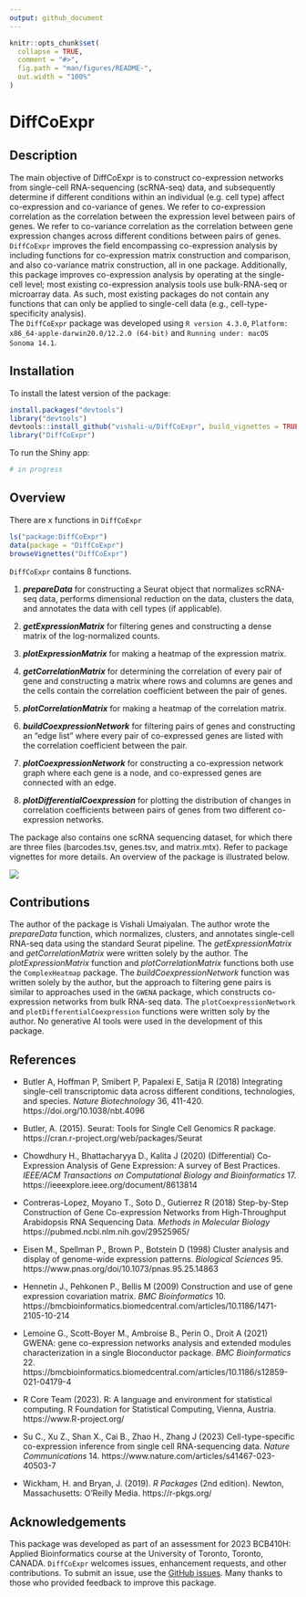 ```yaml
---
output: github_document
---
```


<!-- README.md is generated from README.Rmd. Please edit that file -->

```r
knitr::opts_chunk$set(
  collapse = TRUE,
  comment = "#>",
  fig.path = "man/figures/README-",
  out.width = "100%"
)
```
# DiffCoExpr

## Description

The main objective of DiffCoExpr is to construct co-expression networks from single-cell RNA-sequencing (scRNA-seq) data, and subsequently determine if different conditions within an individual (e.g. cell type) affect co-expression and co-variance of genes. We refer to co-expression correlation as the correlation between the expression level between pairs of genes. We refer to co-variance correlation as the correlation between gene expression changes across different conditions between pairs of genes. `DiffCoExpr` improves the field encompassing co-expression analysis by including functions for co-expression matrix construction and comparison, and also co-variance matrix construction, all in one package. Additionally, this package improves co-expression analysis by operating at the single-cell level; most existing co-expression analysis tools use bulk-RNA-seq or microarray data. As such, most existing packages do not contain any functions that can only be applied to single-cell data (e.g., cell-type-specificity analysis).
<br>
The `DiffCoExpr` package was developed using `R version 4.3.0`, `Platform: x86_64-apple-darwin20.0/12.2.0 (64-bit)` and `Running under: macOS Sonoma 14.1`.

## Installation

To install the latest version of the package:
``` r
install.packages("devtools")
library("devtools")
devtools::install_github("vishali-u/DiffCoExpr", build_vignettes = TRUE)
library("DiffCoExpr")
```
To run the Shiny app:
``` r
# in progress
``` 

## Overview

There are x functions in `DiffCoExpr`
``` r
ls("package:DiffCoExpr")
data(package = "DiffCoExpr") 
browseVignettes("DiffCoExpr")
```
`DiffCoExpr` contains 8 functions.

1.  ***prepareData*** for constructing a Seurat object that normalizes scRNA-seq data, performs dimensional reduction on the data, clusters the data, and annotates the data with cell types (if applicable).

2.  ***getExpressionMatrix*** for filtering genes and constructing a dense matrix of the log-normalized counts.

3.  ***plotExpressionMatrix*** for making a heatmap of the expression matrix.

4. ***getCorrelationMatrix*** for determining the correlation of every pair of gene and constructing a matrix where rows and columns are genes and the cells contain the correlation coefficient between the pair of genes.

5. ***plotCorrelationMatrix*** for making a heatmap of the correlation matrix.

6. ***buildCoexpressionNetwork*** for filtering pairs of genes and constructing an "edge list" where every pair of co-expressed genes are listed with the correlation coefficient between the pair.

7. ***plotCoexpressionNetwork*** for constructing a co-expression network graph where each gene is a node, and co-expressed genes are connected with an edge.

8. ***plotDifferentialCoexpression*** for plotting the distribution of changes in correlation coefficients between pairs of genes from two different co-expression networks.

The package also contains one scRNA sequencing dataset, for which there are three files (barcodes.tsv, genes.tsv, and matrix.mtx). Refer to package vignettes for more details. An overview of the package is illustrated below. 

![](./inst/extdata/Umaiyalan_V_A1.png)


## Contributions
The author of the package is Vishali Umaiyalan. The author wrote the *prepareData* function, which normalizes, clusters, and annotates single-cell RNA-seq data using the standard Seurat pipeline. The *getExpressionMatrix* and *getCorrelationMatrix* were written solely by the author. The *plotExpressionMatrix* function and *plotCorrelationMatrix* functions both use the `ComplexHeatmap` package. The *buildCoexpressionNetwork* function was written solely by the author, but the approach to filtering gene pairs is similar to approaches used in the `GWENA` package, which constructs co-expression networks from bulk RNA-seq data. The `plotCoexpressionNetwork` and `plotDifferentialCoexpression` functions were written soly by the author. No generative AI tools were used in the development of this package. 

## References

- Butler A, Hoffman P, Smibert P, Papalexi E, Satija R (2018) Integrating single-cell transcriptomic data across different conditions, technologies, and species. *Nature Biotechnology* 36, 411-420. https://doi.org/10.1038/nbt.4096

- Butler, A. (2015). Seurat: Tools for Single Cell Genomics R package. https://cran.r-project.org/web/packages/Seurat

- Chowdhury H., Bhattacharyya D., Kalita J (2020) (Differential) Co-Expression Analysis of Gene Expression: A survey of Best Practices. *IEEE/ACM Transactions on Computational Biology and Bioinformatics* 17. https://ieeexplore.ieee.org/document/8613814

- Contreras-Lopez, Moyano T., Soto D., Gutierrez R (2018) Step-by-Step Construction of Gene Co-expression Networks from High-Throughput Arabidopsis RNA Sequencing Data. *Methods in Molecular Biology* https://pubmed.ncbi.nlm.nih.gov/29525965/

- Eisen M., Spellman P., Brown P., Botstein D (1998) Cluster analysis and display of genome-wide expression patterns. *Biological Sciences* 95. https://www.pnas.org/doi/10.1073/pnas.95.25.14863

- Hennetin J., Pehkonen P., Bellis M (2009) Construction and use of gene expression covariation matrix. *BMC Bioinformatics* 10. https://bmcbioinformatics.biomedcentral.com/articles/10.1186/1471-2105-10-214

- Lemoine G., Scott-Boyer M., Ambroise B., Perin O., Droit A (2021) GWENA: gene co-expression networks analysis and extended modules characterization in a single Bioconductor package. *BMC Bioinformatics* 22. https://bmcbioinformatics.biomedcentral.com/articles/10.1186/s12859-021-04179-4

- R Core Team (2023). R: A language and environment for statistical computing. R Foundation for Statistical Computing, Vienna, Austria. https://www.R-project.org/

- Su C., Xu Z., Shan X., Cai B., Zhao H., Zhang J (2023) Cell-type-specific co-expression inference from single cell RNA-sequencing data. *Nature Communications* 14. https://www.nature.com/articles/s41467-023-40503-7

- Wickham, H. and Bryan, J. (2019). *R Packages* (2nd edition). Newton, Massachusetts: O'Reilly Media. https://r-pkgs.org/


## Acknowledgements
This package was developed as part of an assessment for 2023 BCB410H: Applied Bioinformatics course at the University of Toronto, Toronto, CANADA. `DiffCoExpr` welcomes issues, enhancement requests, and other contributions. To submit an issue, use the [GitHub issues](https://github.com/vishali-u/DiffCoExpr/issues). Many thanks to those who provided feedback to improve this package.

